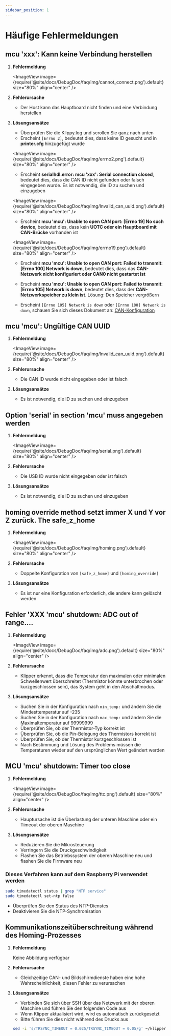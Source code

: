 ```yaml
---
sidebar_position: 1
---
```



# Häufige Fehlermeldungen

## mcu 'xxx': Kann keine Verbindung herstellen

1. **Fehlermeldung**

   <ImageView image={require('@site/docs/DebugDoc/faq/img/cannot_connect.png').default} size="80%" align="center" />

2. **Fehlerursache**

   * Der Host kann das Hauptboard nicht finden und eine Verbindung herstellen

3. **Lösungsansätze**

   * Überprüfen Sie die Klippy.log und scrollen Sie ganz nach unten
   * Erscheint `[Errno 2]`, bedeutet dies, dass keine ID gesucht und in **printer.cfg** hinzugefügt wurde

   <ImageView image={require('@site/docs/DebugDoc/faq/img/errno2.png').default} size="80%" align="center" />

   * Erscheint **serialhdl.error: mcu 'xxx': Serial connection closed**, bedeutet dies, dass die CAN ID nicht gefunden oder falsch eingegeben wurde. Es ist notwendig, die ID zu suchen und einzugeben

   <ImageView image={require('@site/docs/DebugDoc/faq/img/lnvalid_can_uuid.png').default} size="80%" align="center" />
 
   * Erscheint **mcu 'mcu': Unable to open CAN port: [Errno 19] No such device**, bedeutet dies, dass kein **UOTC oder ein Hauptboard mit CAN-Brücke** vorhanden ist

   <ImageView image={require('@site/docs/DebugDoc/faq/img/errno19.png').default} size="80%" align="center" />

   * Erscheint **mcu 'mcu': Unable to open CAN port: Failed to transmit: [Errno 100] Network is down**, bedeutet dies, dass das **CAN-Netzwerk nicht konfiguriert oder CAN0 nicht gestartet ist**

   * Erscheint **mcu 'mcu': Unable to open CAN port: Failed to transmit: [Errno 105] Network is down**, bedeutet dies, dass der **CAN-Netzwerkspeicher zu klein ist**. Lösung: Den Speicher vergrößern

   * Erscheint `[Errno 105] Network is down` oder `[Errno 100] Network is down`, schauen Sie sich dieses Dokument an: [CAN-Konfiguration](/docs/DebugDoc/faq/klipper_can.mdx "Klicken Sie hier, um dorthin zu springen") 

## mcu 'mcu': Ungültige CAN UUID

1. **Fehlermeldung**

   <ImageView image={require('@site/docs/DebugDoc/faq/img/lnvalid_can_uuid.png').default} size="80%" align="center" />

2. **Fehlerursache**

   * Die CAN ID wurde nicht eingegeben oder ist falsch

3. **Lösungsansätze**

   * Es ist notwendig, die ID zu suchen und einzugeben

## Option 'serial' in section 'mcu' muss angegeben werden

1. **Fehlermeldung**

   <ImageView image={require('@site/docs/DebugDoc/faq/img/serial.png').default} size="80%" align="center" />

2. **Fehlerursache**

   * Die USB ID wurde nicht eingegeben oder ist falsch

3. **Lösungsansätze**

   * Es ist notwendig, die ID zu suchen und einzugeben

## homing override method setzt immer X und Y vor Z zurück. The safe_z_home

1. **Fehlermeldung**

   <ImageView image={require('@site/docs/DebugDoc/faq/img/homing.png').default} size="80%" align="center" />

2. **Fehlerursache**

   * Doppelte Konfiguration von `[safe_z_home]` und `[homing_override]`

3. **Lösungsansätze**

   * Es ist nur eine Konfiguration erforderlich, die andere kann gelöscht werden

## Fehler 'XXX 'mcu' shutdown: ADC out of range….

1. **Fehlermeldung**

   <ImageView image={require('@site/docs/DebugDoc/faq/img/adc.png').default} size="80%" align="center" />

2. **Fehlerursache**

   * Klipper erkennt, dass die Temperatur den maximalen oder minimalen Schwellenwert überschreitet (Thermistor könnte unterbrochen oder kurzgeschlossen sein), das System geht in den Abschaltmodus.

3. **Lösungsansätze**

   * Suchen Sie in der Konfiguration nach `min_temp:` und ändern Sie die Mindesttemperatur auf -235
   * Suchen Sie in der Konfiguration nach `max_temp:` und ändern Sie die Maximaltemperatur auf 99999999
   * Überprüfen Sie, ob der Thermistor-Typ korrekt ist
   * Überprüfen Sie, ob die Pin-Belegung des Thermistors korrekt ist
   * Überprüfen Sie, ob der Thermistor kurzgeschlossen ist
   * Nach Bestimmung und Lösung des Problems müssen die Temperaturen wieder auf den ursprünglichen Wert geändert werden

## MCU 'mcu' shutdown: Timer too close

1. **Fehlermeldung**

   <ImageView image={require('@site/docs/DebugDoc/faq/img/ttc.png').default} size="80%" align="center" />

2. **Fehlerursache**

   * Hauptursache ist die Überlastung der unteren Maschine oder ein Timeout der oberen Maschine

3. **Lösungsansätze**

   * Reduzieren Sie die Mikrosteuerung
   * Verringern Sie die Druckgeschwindigkeit
   * Flashen Sie das Betriebssystem der oberen Maschine neu und flashen Sie die Firmware neu

### Dieses Verfahren kann auf dem Raspberry Pi verwendet werden

   ```bash
   sudo timedatectl status | grep "NTP service" 
   sudo timedatectl set-ntp false
   ```

   * Überprüfen Sie den Status des NTP-Dienstes
   * Deaktivieren Sie die NTP-Synchronisation

## Kommunikationszeitüberschreitung während des Homing-Prozesses

1. **Fehlermeldung**

   Keine Abbildung verfügbar

2. **Fehlerursache**

   * Gleichzeitige CAN- und Bildschirmdienste haben eine hohe Wahrscheinlichkeit, diesen Fehler zu verursachen

3. **Lösungsansätze**

   * Verbinden Sie sich über SSH über das Netzwerk mit der oberen Maschine und führen Sie den folgenden Code aus
   * Wenn Klipper aktualisiert wird, wird es automatisch zurückgesetzt
   * Bitte führen Sie dies nicht während des Drucks aus
   ```bash
   sed -i 's/TRSYNC_TIMEOUT = 0.025/TRSYNC_TIMEOUT = 0.05/g' ~/klipper/klippy/mcu.py && sudo systemctl restart klipper
   ```